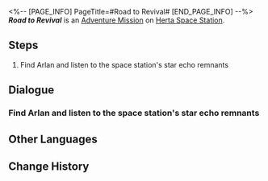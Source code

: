 <%-- [PAGE_INFO]
PageTitle=#Road to Revival#
[END_PAGE_INFO] --%>
{{Stub|Dialogue.}}
{{Mission Infobox
|id            = 2000100
|title         = 
|image         = <!--Mission Road to Revival.png-->
|type          = Adventure
|event_name    = 
|chapter       = 
|requirements  = [[Trailblaze Mission]] ''[[The Voyage Continues]]'' completed
|summary       = The space station was invaded by the Legion, and all hands are on deck for the aftermath of the disaster. Wen Shiqi from the Department of Implement Arts, entrusted by the IPC, asks for your assistance in assessing the station's asset losses.
|characters    = Trailblazer
|startLocation = [[Herta Space Station]] - [[Master Control Zone]]
|world         = Herta Space Station
|area          = Master Control Zone
|prev          = 
|next          = 
|rewards       = Credit*648
}}
'''''Road to Revival''''' is an [[Adventure Mission]] on [[Herta Space Station]].

==Steps==
# Find Arlan and listen to the space station's star echo remnants

<!--
==Gameplay Notes==

--><!--
==Trial Character==

-->
==Dialogue==
{{Stub Dialogue}}

===Find Arlan and listen to the space station's star echo remnants===
{{Mission Description|type=adventure|location=Master Control Zone|The Legion's campaign has come to a temporary end. Traveling amongst the vast sea of stars, the star echo remnants from Herta Space Station are heard once again &mdash; with the combined strength of Asta and all the researchers, the peerless space station seems to be expanding and recruiting for an operation known as Project Revival.<br />Arlan believes that you are the most suitable candidate for this.}}
{{Dialogue Start}}
:{{tx}}
{{Dialogue End}}

==Other Languages==
{{Other Languages
|en   = Road to Revival
|zhs  = 复兴之路
|zht  = 復興之路
|ja   = 復興の路
|ko   = 부흥의 길
|es   = El camino del renacimiento
|fr   = La route vers la renaissance
|ru   = Дорога возрождения
|th   = เส้นทางแห่งความรุ่งเรือง
|vi   = Con Đường Phục Hưng
|de   = Weg zur Wiederbelebung
|id   = Jalan Kebangkitan
|pt   = Estrada para o Renascimento
}}

==Change History==
{{Change History|1.0}}
